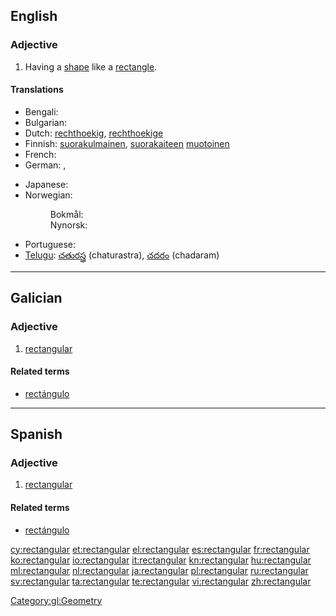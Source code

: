 ==English==

===Adjective===
{{head|en|adjective}}

# Having a [[shape]] like a [[rectangle]].

====Translations====
{{trans-top|having a shape like a rectangle}}
* Bengali: {{t-|bn|আয়তক্ষেত্রাকৃতি}}
* Bulgarian: {{t-|bg|правоъгълен|m|tr=pravoǎ̀gǎlen|sc=Cyrl}}
* Dutch: [[rechthoekig]], [[rechthoekige]]
* Finnish: [[suorakulmainen]], [[suorakaide|suorakaiteen]] [[muotoinen]]
* French: {{t+|fr|rectangulaire}}
* German: {{t+|de|rechteckig}}, {{t+|de|rechtwinklig}}
{{trans-mid}}
* Japanese: {{t-|ja|直角の|tr=chokkaku no|sc=Jpan}}
* Norwegian:
*: Bokmål: {{t-|nb|rektangulær}}
*: Nynorsk: {{t-|nn|rektangulær}}
* Portuguese: {{t+|pt|retangular|m|f}}
* [[Telugu]]: [[చతురస్త్ర]] (chaturastra), [[చదరం]] (chadaram)
{{trans-bottom}}

----

==Galician==

===Adjective===
{{gl-adj|f=rectangular|pl=rectangulares}}

# [[#English|rectangular]]

====Related terms====
* [[rectángulo]]

[[Category:gl:Geometry]]

----

==Spanish==

===Adjective===
{{es-adj|pl=rectangulares}}

# [[#English|rectangular]]

====Related terms====
* [[rectángulo]]

[[cy:rectangular]]
[[et:rectangular]]
[[el:rectangular]]
[[es:rectangular]]
[[fr:rectangular]]
[[ko:rectangular]]
[[io:rectangular]]
[[it:rectangular]]
[[kn:rectangular]]
[[hu:rectangular]]
[[ml:rectangular]]
[[nl:rectangular]]
[[ja:rectangular]]
[[pl:rectangular]]
[[ru:rectangular]]
[[sv:rectangular]]
[[ta:rectangular]]
[[te:rectangular]]
[[vi:rectangular]]
[[zh:rectangular]]